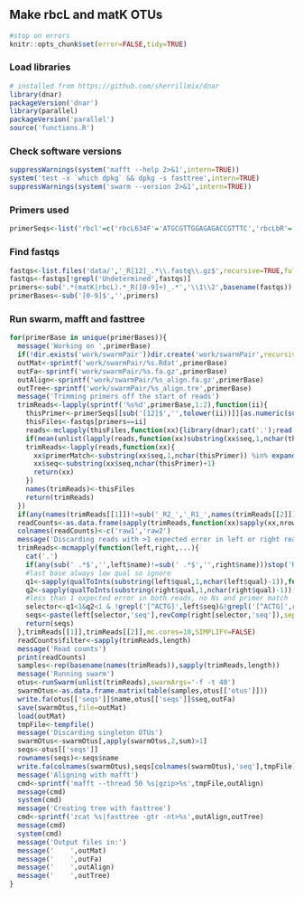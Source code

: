 ## Make rbcL and matK OTUs

```r
#stop on errors
knitr::opts_chunk$set(error=FALSE,tidy=TRUE)
```

### Load libraries
```r
# installed from https://github.com/sherrillmix/dnar 
library(dnar)
packageVersion('dnar')
library(parallel)
packageVersion('parallel')
source('functions.R')
```
### Check software versions
```r
suppressWarnings(system('mafft --help 2>&1',intern=TRUE))
system('test -x `which dpkg` && dpkg -s fasttree',intern=TRUE)
suppressWarnings(system('swarm --version 2>&1',intern=TRUE))
```

### Primers used
```r
primerSeqs<-list('rbcl'=c('rbcL634F'='ATGCGTTGGAGAGACCGTTTC','rbcLbR'='TCGGTYAGAGCRGGCATRTGCCA'),'matk'=c('matK472F'='CCCRTYCATCTGGAAATCTTGGTTC','matK1248R'='GCTRTRATAATGAGAAAGATTTCTGC'))
```

### Find fastqs
```r
fastqs<-list.files('data/','_R[12]_.*\\.fastq\\.gz$',recursive=TRUE,full.names=TRUE)
fastqs<-fastqs[!grepl('Undetermined',fastqs)]
primers<-sub('.*(matK|rbcL).*_R([0-9]+)_.*','\\1\\2',basename(fastqs))
primerBases<-sub('[0-9]$','',primers)
```


### Run swarm, mafft and fasttree
```r
for(primerBase in unique(primerBases)){
  message('Working on ',primerBase)
  if(!dir.exists('work/swarmPair'))dir.create('work/swarmPair',recursive=TRUE)
  outMat<-sprintf('work/swarmPair/%s.Rdat',primerBase)
  outFa<-sprintf('work/swarmPair/%s.fa.gz',primerBase)
  outAlign<-sprintf('work/swarmPair/%s_align.fa.gz',primerBase)
  outTree<-sprintf('work/swarmPair/%s_align.tre',primerBase)
  message('Trimming primers off the start of reads')
  trimReads<-lapply(sprintf('%s%d',primerBase,1:2),function(ii){
    thisPrimer<-primerSeqs[[sub('[12]$','',tolower(ii))]][as.numeric(substring(ii,nchar(ii)))]
    thisFiles<-fastqs[primers==ii]
    reads<-mclapply(thisFiles,function(xx){library(dnar);cat('.');read.fastq(xx)},mc.cores=20,mc.preschedule=FALSE)
    if(mean(unlist(lapply(reads,function(xx)substring(xx$seq,1,nchar(thisPrimer))))%in% expandAmbiguous(thisPrimer)[[1]])<.75)stop(simpleError('Expected primer does not match read start'))
    trimReads<-lapply(reads,function(xx){
      xx$primerMatch<-substring(xx$seq,1,nchar(thisPrimer)) %in% expandAmbiguous(thisPrimer)[[1]]
      xx$seq<-substring(xx$seq,nchar(thisPrimer)+1)
      return(xx)
    })
    names(trimReads)<-thisFiles
    return(trimReads)
  })
  if(any(names(trimReads[[1]])!=sub('_R2_','_R1_',names(trimReads[[2]]))))stop('Read 1 vs reads 2 file name mismatch')
  readCounts<-as.data.frame(sapply(trimReads,function(xx)sapply(xx,nrow)))
  colnames(readCounts)<-c('raw1','raw2')
  message('Discarding reads with >1 expected error in left or right read and concatenating left-right')
  trimReads<-mcmapply(function(left,right,...){
    cat('.')
    if(any(sub(' .*$','',left$name)!=sub(' .*$','',right$name)))stop('Read 1 vs read 2 name mismatch')
    #last base always low qual so ignore
    q1<-sapply(qualToInts(substring(left$qual,1,nchar(left$qual)-1)),function(xx)sum(10^(-xx/10)))
    q2<-sapply(qualToInts(substring(right$qual,1,nchar(right$qual)-1)),function(xx)sum(10^(-xx/10)))
    #less than 1 expected error in both reads, no Ns and primer match
    selector<-q1<1&q2<1 & !grepl('[^ACTG]',left$seq)&!grepl('[^ACTG]',right$seq) & left$primerMatch & right$primerMatch
    seqs<-paste(left[selector,'seq'],revComp(right[selector,'seq']),sep='')
    return(seqs)
  },trimReads[[1]],trimReads[[2]],mc.cores=10,SIMPLIFY=FALSE)
  readCounts$filter<-sapply(trimReads,length)
  message('Read counts')
  print(readCounts)
  samples<-rep(basename(names(trimReads)),sapply(trimReads,length))
  message('Running swarm')
  otus<-runSwarm(unlist(trimReads),swarmArgs='-f -t 40')
  swarmOtus<-as.data.frame.matrix(table(samples,otus[['otus']]))
  write.fa(otus[['seqs']]$name,otus[['seqs']]$seq,outFa)
  save(swarmOtus,file=outMat)
  load(outMat)
  tmpFile<-tempfile()
  message('Discarding singleton OTUs')
  swarmOtus<-swarmOtus[,apply(swarmOtus,2,sum)>1]
  seqs<-otus[['seqs']]
  rownames(seqs)<-seqs$name
  write.fa(colnames(swarmOtus),seqs[colnames(swarmOtus),'seq'],tmpFile)
  message('Aligning with mafft')
  cmd<-sprintf('mafft --thread 50 %s|gzip>%s',tmpFile,outAlign)
  message(cmd)
  system(cmd)
  message('Creating tree with fasttree')
  cmd<-sprintf('zcat %s|fasttree -gtr -nt>%s',outAlign,outTree)
  message(cmd)
  system(cmd)
  message('Output files in:')
  message('    ',outMat)
  message('    ',outFa)
  message('    ',outAlign)
  message('    ',outTree)
}
```

